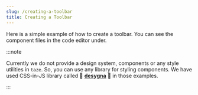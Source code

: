 ```yaml
---
slug: /creating-a-toolbar
title: Creating a Toolbar
---
```


Here is a simple example of how to create a toolbar. You can see the component
files in the code editor under.

:::note

Currently we do not provide a design system, components or any style utilities
in `taze`. So, you can use any library for styling components. We have used
CSS-in-JS library called 🎨 [**desygna**](http://github.com/desygna/desygna/) 🎨
in those examples.

:::


<CreatingToolbar />
